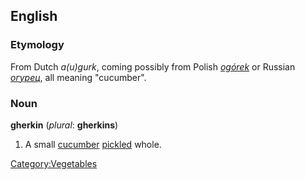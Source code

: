 {{wikipedia}}
==English==
===Etymology===
From Dutch ''a(u)gurk'', coming possibly from Polish ''[[ogórek]]'' or Russian ''[[огурец]]'', all meaning "cucumber".
===Noun===
'''gherkin''' (''plural'': '''gherkins''')
#A small [[cucumber]] [[pickle]]d whole.

[[Category:Vegetables]]